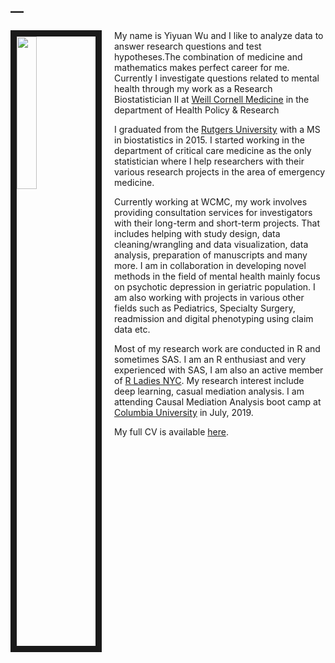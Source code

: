 
---
---

<link rel="stylesheet" href="styles.css" type="text/css">

<img src="images/yiyuan_may2019.JPG" style="width:25%; border:10px solid; margin-right: 20px" align="left">

My name is Yiyuan Wu and I like to analyze data to answer research questions and test hypotheses.The combination of medicine and mathematics makes perfect career for me. Currently I investigate questions related to mental health through my work as a Research Biostatistician II at [Weill Cornell Medicine](http://hpr.weill.cornell.edu/divisions/hpe/) in the department of Health Policy & Research 

I graduated from the [Rutgers University](https://stat.rutgers.edu/) with a MS in biostatistics in 2015. I started working in the department of critical care medicine as the only statistician where I help researchers with their various research projects in the area of emergency medicine.

Currently working at WCMC, my work involves providing consultation services for investigators with their long-term and short-term projects. That includes helping with study design, data cleaning/wrangling and data visualization, data analysis, preparation of manuscripts and many more. I am in collaboration in developing novel methods in the field of mental health mainly focus on psychotic depression in geriatric population. I am also working with projects in various other fields such as Pediatrics, Specialty Surgery, readmission and digital phenotyping using claim data etc.

Most of my research work are conducted in R and sometimes SAS. I am an R enthusiast and very experienced with SAS, I am also an active member of [R Ladies NYC](http://www.rladiesnyc.org/). My research interest include deep learning, casual mediation analysis. I am attending Causal Mediation Analysis boot camp at [Columbia University](https://www.mailman.columbia.edu/research/) in July, 2019.

My full CV is available [here](files/Wu_CV_April2019.pdf).